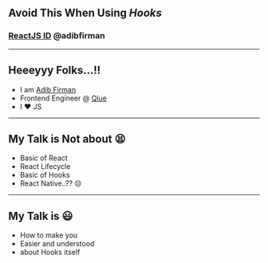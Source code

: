 
## Avoid This When Using _Hooks_
### [ReactJS ID](http://reactjs.id) @adibfirman

---
## Heeeyyy Folks...!!
<ul>
  <Appear>
    <li>I am <a href="https://github.com/adibfirman">Adib Firman</a></li>
    <li>Frontend Engineer @ <a href="https://qlue.id">Qlue</a></li>
    <li>I ❤️ JS</li>
  </Appear>
</ul>

---
## My Talk is Not about 😫
<ul>
  <Appear>
    <li>Basic of React</li>
    <li>React Lifecycle</li>
    <li>Basic of Hooks</li>
    <li>React Native..?? 😒</li>
  </Appear>
</ul>

---
## My Talk is 😃
<ul>
  <Appear>
    <li>How to make you</li>    
    <li>Easier and understood</li>
    <li>about Hooks itself</li>
  </Appear>
</ul>
